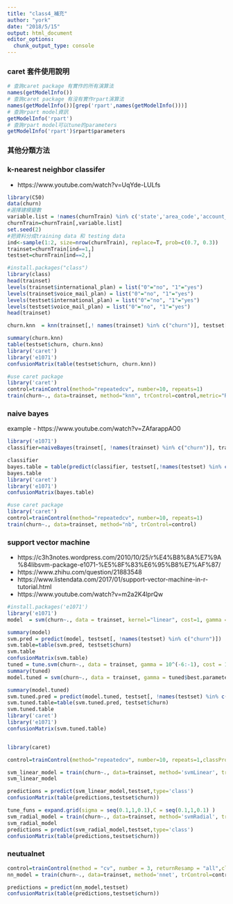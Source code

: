 ```yaml
---
title: "class4_補充"
author: "york"
date: "2018/5/15"
output: html_document
editor_options: 
  chunk_output_type: console
---
```


### caret 套件使用說明
```R
# 查詢caret package 有實作的所有演算法
names(getModelInfo())
# 查詢caret package 有沒有實作rpart演算法
names(getModelInfo())[grep('rpart',names(getModelInfo()))]
# 查詢rpart model資訊
getModelInfo('rpart')
# 查詢rpart model可以tune的parameters
getModelInfo('rpart')$rpart$parameters
```


### 其他分類方法

### k-nearest neighbor classifer
- https://www.youtube.com/watch?v=UqYde-LULfs

```R
library(C50)
data(churn)
#選擇建模變數
variable.list = !names(churnTrain) %in% c('state','area_code','account_length')
churnTrain=churnTrain[,variable.list]
set.seed(2)
#把資料分成training data 和 testing data
ind<-sample(1:2, size=nrow(churnTrain), replace=T, prob=c(0.7, 0.3))
trainset=churnTrain[ind==1,]
testset=churnTrain[ind==2,]

#install.packages("class")
library(class)
head(trainset)
levels(trainset$international_plan) = list("0"="no", "1"="yes")
levels(trainset$voice_mail_plan) = list("0"="no", "1"="yes")
levels(testset$international_plan) = list("0"="no", "1"="yes")
levels(testset$voice_mail_plan) = list("0"="no", "1"="yes")
head(trainset)

churn.knn  = knn(trainset[,! names(trainset) %in% c("churn")], testset[,! names(testset) %in% c("churn")], trainset$churn, k=3)

summary(churn.knn)
table(testset$churn, churn.knn)
library('caret')
library('e1071')
confusionMatrix(table(testset$churn, churn.knn))

#use caret package
library('caret')
control=trainControl(method="repeatedcv", number=10, repeats=1)
train(churn~., data=trainset, method="knn", trControl=control,metric="ROC")
```

### naive bayes
example
- https://www.youtube.com/watch?v=ZAfarappAO0
```R
library('e1071')
classifier=naiveBayes(trainset[, !names(trainset) %in% c("churn")], trainset$churn)

classifier
bayes.table = table(predict(classifier, testset[,!names(testset) %in% c("churn")]), testset$churn)
bayes.table
library('caret')
library('e1071')
confusionMatrix(bayes.table)

#use caret package
library('caret')
control=trainControl(method="repeatedcv", number=10, repeats=1)
train(churn~., data=trainset, method="nb", trControl=control)
```

### support vector machine

- https://c3h3notes.wordpress.com/2010/10/25/r%E4%B8%8A%E7%9A%84libsvm-package-e1071-%E5%8F%83%E6%95%B8%E7%AF%87/
- https://www.zhihu.com/question/21883548
- https://www.listendata.com/2017/01/support-vector-machine-in-r-tutorial.html
- https://www.youtube.com/watch?v=m2a2K4lprQw

```R
#install.packages('e1071')
library('e1071')
model  = svm(churn~., data = trainset, kernel="linear", cost=1, gamma = 1/ncol(trainset))

summary(model)
svm.pred = predict(model, testset[, !names(testset) %in% c("churn")])
svm.table=table(svm.pred, testset$churn)
svm.table
confusionMatrix(svm.table)
tuned = tune.svm(churn~., data = trainset, gamma = 10^(-6:-1), cost = 10^(1:2))
summary(tuned)
model.tuned = svm(churn~., data = trainset, gamma = tuned$best.parameters$gamma, cost = tuned$best.parameters$cost)

summary(model.tuned)
svm.tuned.pred = predict(model.tuned, testset[, !names(testset) %in% c("churn")])
svm.tuned.table=table(svm.tuned.pred, testset$churn)
svm.tuned.table
library('caret')
library('e1071')
confusionMatrix(svm.tuned.table)


library(caret)

control=trainControl(method="repeatedcv", number=10, repeats=1,classProbs =TRUE,summaryFunction = twoClassSummary)

svm_linear_model = train(churn~., data=trainset, method='svmLinear', trControl=control)
svm_linear_model

predictions = predict(svm_linear_model,testset,type='class')
confusionMatrix(table(predictions,testset$churn))

tune_funs = expand.grid(sigma = seq(0.1,1,0.1),C = seq(0.1,1,0.1) )
svm_radial_model = train(churn~., data=trainset, method='svmRadial', trControl=control,tuneGrid = tune_funs)
svm_radial_model
predictions = predict(svm_radial_model,testset,type='class')
confusionMatrix(table(predictions,testset$churn))

```

### neutualnet
```R
control=trainControl(method = "cv", number = 3, returnResamp = "all",classProbs =TRUE,summaryFunction = twoClassSummary)
nn_model = train(churn~., data=trainset, method='nnet', trControl=control)

predictions = predict(nn_model,testset)
confusionMatrix(table(predictions,testset$churn))
```
